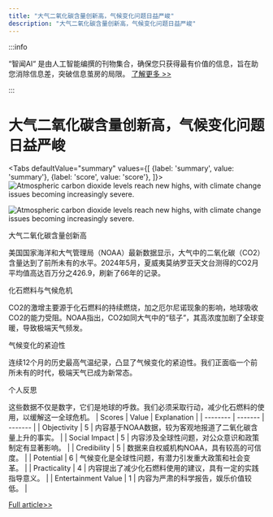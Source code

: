 ```yaml
---
title: "大气二氧化碳含量创新高，气候变化问题日益严峻"
description: "大气二氧化碳含量创新高，气候变化问题日益严峻"
---
```



:::info

“智闻AI“ 是由人工智能编撰的刊物集合，确保您只获得最有价值的信息，旨在助您消除信息差，突破信息茧房的局限。  [了解更多 >>](/zh-Hans/docs/guides)

:::

# 大气二氧化碳含量创新高，气候变化问题日益严峻


<Tabs
	defaultValue="summary"
	values={[
	{label: 'summary', value: 'summary'},
	{label: 'score', value: 'score'},
]}>
<TabItem value="summary">
<img
  src="https://image.informedainews.com/2024/06/Eco-NUy-1718077393-0.jpg"
  alt="Atmospheric carbon dioxide levels reach new highs, with climate change issues becoming increasingly severe."
/>

<img
  src="https://image.informedainews.com/2024/06/Eco-Sdy-1718077393-1.jpg"
  alt="Atmospheric carbon dioxide levels reach new highs, with climate change issues becoming increasingly severe."
/>



大气二氧化碳含量创新高

美国国家海洋和大气管理局（NOAA）最新数据显示，大气中的二氧化碳（CO2）含量达到了前所未有的水平。2024年5月，夏威夷莫纳罗亚天文台测得的CO2月平均值高达百万分之426.9，刷新了66年的记录。

化石燃料与气候危机

CO2的激增主要源于化石燃料的持续燃烧，加之厄尔尼诺现象的影响，地球吸收CO2的能力受阻。NOAA指出，CO2如同大气中的“毯子”，其高浓度加剧了全球变暖，导致极端天气频发。

气候变化的紧迫性

连续12个月的历史最高气温纪录，凸显了气候变化的紧迫性。我们正面临一个前所未有的时代，极端天气已成为新常态。

个人反思

这些数据不仅是数字，它们是地球的呼救。我们必须采取行动，减少化石燃料的使用，以缓解这一全球危机。
</TabItem>
<TabItem value="score">
	| Scores     | Value   | Explanation |
	| -------- | ------- | ------- |
	| Objectivity  | 5    | 内容基于NOAA数据，较为客观地报道了二氧化碳含量上升的事实。    |
	| Social Impact | 5     | 内容涉及全球性问题，对公众意识和政策制定有显著影响。    |
	| Credibility    | 5    | 数据来自权威机构NOAA，具有较高的可信度。    |
	| Potential    | 6    | 气候变化是全球性问题，有潜力引发重大政策和社会变革。    |
	| Practicality    | 4    | 内容提出了减少化石燃料使用的建议，具有一定的实践指导意义。    |
	| Entertainment Value    | 1    | 内容为严肃的科学报告，娱乐价值较低。    |
</TabItem>
</Tabs>

[Full article>>](https://www.cnbeta.com.tw/articles/science/1434257.htm)
